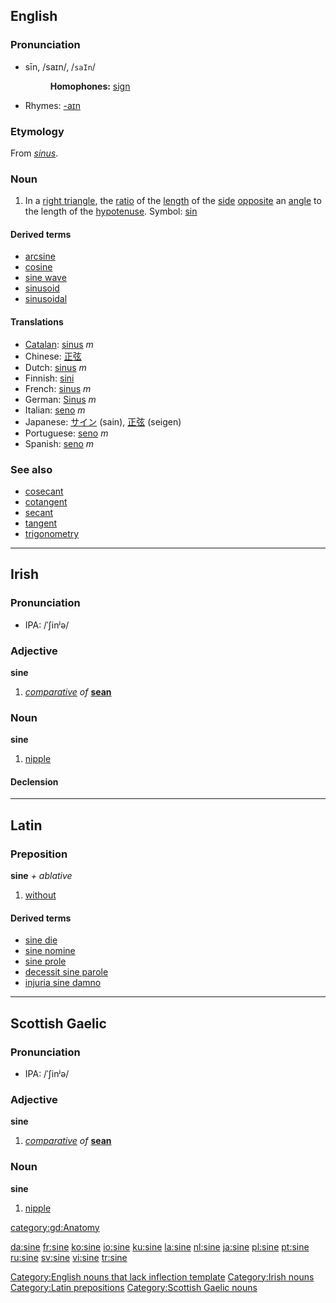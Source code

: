 ==English==
===Pronunciation===
*sīn, /saɪn/, /<tt>saIn</tt>/
*:'''Homophones:''' [[sign]]
*Rhymes: [[Rhymes:English:-aɪn|-aɪn]]

===Etymology===
From {{L.}} ''[[sinus]]''.

===Noun===
{{en-noun}}

#{{trigonometry}} In a [[right triangle]], the [[ratio]] of the [[length]] of the [[side]] [[opposite]] an [[angle]] to the length of the [[hypotenuse]]. Symbol: [[sin]]
<!--These definitions are exactly equivalent to the definition above, and so do not define different senses of the word:
#{{mathematics}} The [[y-coordinate|''y''-coordinate]] of the [[point]] on the [[unit]] [[circle]] at the given [[anticlockwise]] angle from the ''x'' [[axis]].
#{{mathematics}} The [[sum]] of the [[real]] or [[complex]] [[power series]]
::<math>\sum_1^\infty{{(-1)^{n-1}}\over{(2n-1)!}}x^{2n-1}</math>
-->

====Derived terms====
*[[arcsine]]
*[[cosine]]
*[[sine wave]]
*[[sinusoid]]
*[[sinusoidal]]

====Translations====
*[[Catalan]]: [[sinus#Catalan|sinus]] ''m''
*Chinese: [[正弦]]
*Dutch: [[sinus#Dutch|sinus]] ''m''
*Finnish: [[sini]]
*French: [[sinus#French|sinus]] ''m''
*German: [[Sinus#German|Sinus]] ''m''
*Italian: [[seno#Italian|seno]] ''m''
*Japanese: [[サイン]] (sain), [[正弦]] (seigen)
*Portuguese: [[seno#Portuguese|seno]] ''m''
*Spanish: [[seno#Spanish|seno]] ''m''

===See also===
*[[cosecant]]
*[[cotangent]]
*[[secant]]
*[[tangent]]
*[[trigonometry]]

[[Category:English nouns that lack inflection template]]

----

==Irish ==
===Pronunciation===
*IPA: /ˈʃinʲə/

===Adjective===
'''sine'''

#''[[comparative]] of'' '''[[sean#Irish|sean]]'''

===Noun===
'''sine''' {{f}}

# [[nipple]]

====Declension====
{{ga noun f4|si|ne|ní}}

[[Category:Irish nouns]]

----

==Latin==
===Preposition===
'''sine''' ''+ ablative''

#[[without]]

====Derived terms====
*[[sine die]]
* [[sine nomine]]
*[[sine prole]]
*[[decessit sine parole]]
*[[injuria sine damno]]

[[Category:Latin prepositions]]
----

==Scottish Gaelic==
===Pronunciation===
*IPA: /ˈʃinʲə/

===Adjective===
'''sine'''

#''[[comparative]] of'' '''[[sean#Irish|sean]]'''

===Noun===
'''sine''' {{f}}

# [[nipple]]

[[Category:Scottish Gaelic nouns]]
[[category:gd:Anatomy]]

[[da:sine]]
[[fr:sine]]
[[ko:sine]]
[[io:sine]]
[[ku:sine]]
[[la:sine]]
[[nl:sine]]
[[ja:sine]]
[[pl:sine]]
[[pt:sine]]
[[ru:sine]]
[[sv:sine]]
[[vi:sine]]
[[tr:sine]]
